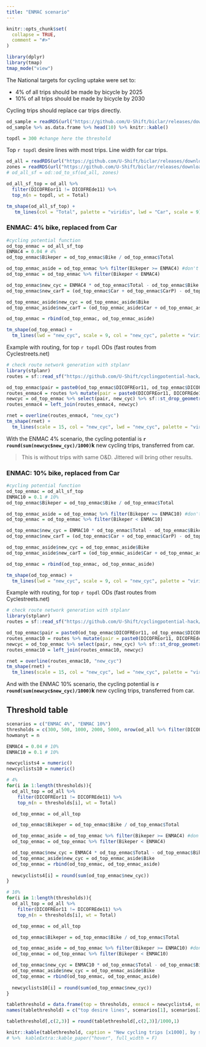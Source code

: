 ```yaml
---
title: "ENMAC scenario"
---
```


```r
knitr::opts_chunk$set(
  collapse = TRUE,
  comment = "#>"
)
```

```r
library(dplyr)
library(tmap)
tmap_mode("view")
```

The National targets for cycling uptake were set to:

-   4% of all trips should be made by bicycle by 2025
-   10% of all trips should be made by bicycle by 2030

Cycling trips should replace car trips directly.

```r
od_sample = readRDS(url("https://github.com/U-Shift/biclar/releases/download/0.0.1/od_sample.Rds"))
od_sample %>% as.data.frame %>% head(10) %>% knitr::kable()
```


```r
topdl = 300 #change here the threshold
```

Top `r topdl` desire lines with most trips. Line width for car trips.

```r
od_all = readRDS(url("https://github.com/U-Shift/biclar/releases/download/0.0.1/TRIPSmode_freguesias.Rds"))
zones = readRDS(url("https://github.com/U-Shift/biclar/releases/download/0.0.1/FREGUESIASgeo.Rds"))
# od_all_sf = od::od_to_sf(od_all, zones)

od_all_sf_top = od_all %>% 
  filter(DICOFREor11 != DICOFREde11) %>% 
  top_n(n = topdl, wt = Total)

tm_shape(od_all_sf_top) +
   tm_lines(col = "Total", palette = "viridis", lwd = "Car", scale = 9)
```

### ENMAC: 4% bike, replaced from Car

```r
#cycling potential function
od_top_enmac = od_all_sf_top
ENMAC4 = 0.04 # 4%
od_top_enmac$Bikeper = od_top_enmac$Bike / od_top_enmac$Total

od_top_enmac_aside = od_top_enmac %>% filter(Bikeper >= ENMAC4) #don't mess with the ones that already reach target
od_top_enmac = od_top_enmac %>% filter(Bikeper < ENMAC4)

od_top_enmac$new_cyc = ENMAC4 * od_top_enmac$Total - od_top_enmac$Bike
od_top_enmac$new_carT = (od_top_enmac$Car + od_top_enmac$CarP) - od_top_enmac$new_cyc

od_top_enmac_aside$new_cyc = od_top_enmac_aside$Bike
od_top_enmac_aside$new_carT = (od_top_enmac_aside$Car + od_top_enmac_aside$CarP)

od_top_enmac = rbind(od_top_enmac, od_top_enmac_aside)

```

```r
tm_shape(od_top_enmac) +
  tm_lines(lwd = "new_cyc", scale = 9, col = "new_cyc", palette = "viridis")
```

Example with routing, for top `r topdl` ODs
(fast routes from Cyclestreets.net)

```r
# check route network generation with stplanr
library(stplanr)
routes = sf::read_sf("https://github.com/U-Shift/cyclingpotential-hack/releases/download/2.0.0/routes_fast.geojson")

od_top_enmac$pair = paste0(od_top_enmac$DICOFREor11, od_top_enmac$DICOFREde11)
routes_enmac4 = routes %>% mutate(pair = paste0(DICOFREor11, DICOFREde11)) %>% filter(pair %in% od_top_enmac$pair)
newcyc = od_top_enmac %>% select(pair, new_cyc) %>% sf::st_drop_geometry() %>% mutate(new_cyc = round(new_cyc))
routes_enmac4 = left_join(routes_enmac4, newcyc)

rnet = overline(routes_enmac4, "new_cyc") 
tm_shape(rnet) +
  tm_lines(scale = 15, col = "new_cyc", lwd = "new_cyc", palette = "viridis")

```

With the ENMAC 4% scenario, the cycling potential is **`r round(sum(newcyc$new_cyc)/1000)`k** new cycling trips, transferred from car.


> This is without trips with same O&D. Jittered will bring other results.

### ENMAC: 10% bike, replaced from Car

```r
#cycling potential function
od_top_enmac = od_all_sf_top
ENMAC10 = 0.1 # 10%
od_top_enmac$Bikeper = od_top_enmac$Bike / od_top_enmac$Total

od_top_enmac_aside = od_top_enmac %>% filter(Bikeper >= ENMAC10) #don't mess with the ones that already reach target
od_top_enmac = od_top_enmac %>% filter(Bikeper < ENMAC10)

od_top_enmac$new_cyc = ENMAC10 * od_top_enmac$Total - od_top_enmac$Bike
od_top_enmac$new_carT = (od_top_enmac$Car + od_top_enmac$CarP) - od_top_enmac$new_cyc

od_top_enmac_aside$new_cyc = od_top_enmac_aside$Bike
od_top_enmac_aside$new_carT = (od_top_enmac_aside$Car + od_top_enmac_aside$CarP)

od_top_enmac = rbind(od_top_enmac, od_top_enmac_aside)

```

```r
tm_shape(od_top_enmac) +
  tm_lines(lwd = "new_cyc", scale = 9, col = "new_cyc", palette = "viridis")
```

Example with routing, for top `r topdl` ODs
(fast routes from Cyclestreets.net)

```r
# check route network generation with stplanr
library(stplanr)
routes = sf::read_sf("https://github.com/U-Shift/cyclingpotential-hack/releases/download/2.0.0/routes_fast.geojson")

od_top_enmac$pair = paste0(od_top_enmac$DICOFREor11, od_top_enmac$DICOFREde11)
routes_enmac10 = routes %>% mutate(pair = paste0(DICOFREor11, DICOFREde11)) %>% filter(pair %in% od_top_enmac$pair)
newcyc = od_top_enmac %>% select(pair, new_cyc) %>% sf::st_drop_geometry() %>% mutate(new_cyc = round(new_cyc))
routes_enmac10 = left_join(routes_enmac10, newcyc)

rnet = overline(routes_enmac10, "new_cyc") 
tm_shape(rnet) +
  tm_lines(scale = 15, col = "new_cyc", lwd = "new_cyc", palette = "viridis")

```

And with the ENMAC 10% scenario, the cycling potential is **`r round(sum(newcyc$new_cyc)/1000)`k** new cycling trips, transferred from car.

## Threshold table

```r
scenarios = c("ENMAC 4%", "ENMAC 10%")
thresholds = c(300, 500, 1000, 2000, 5000, nrow(od_all %>% filter(DICOFREor11 != DICOFREde11)))
howmanyt = n

ENMAC4 = 0.04 # 10%
ENMAC10 = 0.1 # 10%

newcyclists4 = numeric()
newcyclists10 = numeric()

# 4%
for(i in 1:length(thresholds)){
  od_all_top = od_all %>% 
    filter(DICOFREor11 != DICOFREde11) %>% 
    top_n(n = thresholds[i], wt = Total)

  od_top_enmac = od_all_top

  od_top_enmac$Bikeper = od_top_enmac$Bike / od_top_enmac$Total

  od_top_enmac_aside = od_top_enmac %>% filter(Bikeper >= ENMAC4) #don't mess with the ones that already reach target
  od_top_enmac = od_top_enmac %>% filter(Bikeper < ENMAC4)

  od_top_enmac$new_cyc = ENMAC4 * od_top_enmac$Total - od_top_enmac$Bike
  od_top_enmac_aside$new_cyc = od_top_enmac_aside$Bike
  od_top_enmac = rbind(od_top_enmac, od_top_enmac_aside)
  
  newcyclists4[i] = round(sum(od_top_enmac$new_cyc))
}

# 10%
for(i in 1:length(thresholds)){
  od_all_top = od_all %>% 
    filter(DICOFREor11 != DICOFREde11) %>% 
    top_n(n = thresholds[i], wt = Total)

  od_top_enmac = od_all_top

  od_top_enmac$Bikeper = od_top_enmac$Bike / od_top_enmac$Total

  od_top_enmac_aside = od_top_enmac %>% filter(Bikeper >= ENMAC10) #don't mess with the ones that already reach target
  od_top_enmac = od_top_enmac %>% filter(Bikeper < ENMAC10)

  od_top_enmac$new_cyc = ENMAC10 * od_top_enmac$Total - od_top_enmac$Bike
  od_top_enmac_aside$new_cyc = od_top_enmac_aside$Bike
  od_top_enmac = rbind(od_top_enmac, od_top_enmac_aside)
  
  newcyclists10[i] = round(sum(od_top_enmac$new_cyc))
}

tablethreshold = data.frame(top = thresholds, enmac4 = newcyclists4, enmac10 = newcyclists10)
names(tablethreshold) = c("top desire lines", scenarios[1], scenarios[2])

tablethreshold[,c(2,3)] = round(tablethreshold[,c(2,3)]/1000,1)

knitr::kable(tablethreshold, caption = "New cycling trips [x1000], by scenario and top desire lines threshold")
# %>%  kableExtra::kable_paper("hover", full_width = F)

```

